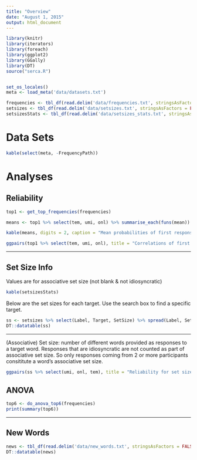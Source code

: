 ```yaml
---
title: "Overview"
date: "August 1, 2015"
output: html_document
---
```

```r
library(knitr)
library(iterators)
library(foreach)
library(ggplot2)
library(GGally)
library(DT)
source("serca.R")


set_os_locales()
meta <- load_meta('data/datasets.txt')

frequencies <- tbl_df(read.delim('data/frequencies.txt', stringsAsFactors = FALSE, fileEncoding="UTF-8"))
setsizes <- tbl_df(read.delim('data/setsizes.txt', stringsAsFactors = FALSE, fileEncoding="UTF-8"))
setsizesStats <- tbl_df(read.delim('data/setsizes_stats.txt', stringsAsFactors = FALSE, fileEncoding="UTF-8"))

```

# Data Sets
```r
kable(select(meta, -FrequencyPath))
```



# Analyses
## Reliability

```r
top1 <- get_top_frequencies(frequencies)

means <- top1 %>% select(tem, umi, onl) %>% summarise_each(funs(mean))

kable(means, digits = 2, caption = "Mean probabilities of first response")

ggpairs(top1 %>% select(tem, umi, onl), title = "Correlations of first response probabilitiess")

```

-------


## Set Size Info
Values are for associative set size (not blank & not idiosyncratic)
```r
kable(setsizesStats)
```


Below are the set sizes for each target. Use the search box to find a specific target.

```r
ss <- setsizes %>% select(Label, Target, SetSize) %>% spread(Label, SetSize)
DT::datatable(ss)
```


-------


(Associative) Set size: number of different words provided as responses to a target word. Responses that are idiosyncratic are not counted as part of associative set size. So only responses coming from 2 or more participants consititute a word’s associative set size.


```r
ggpairs(ss %>% select(umi, onl, tem), title = "Reliability for set size - correlation")

```

## ANOVA
```r
top6 <- do_anova_top6(frequencies)
print(summary(top6))
```


-------

## New Words
```r
news <- tbl_df(read.delim('data/new_words.txt', stringsAsFactors = FALSE, fileEncoding="UTF-8"))
DT::datatable(news)
```



